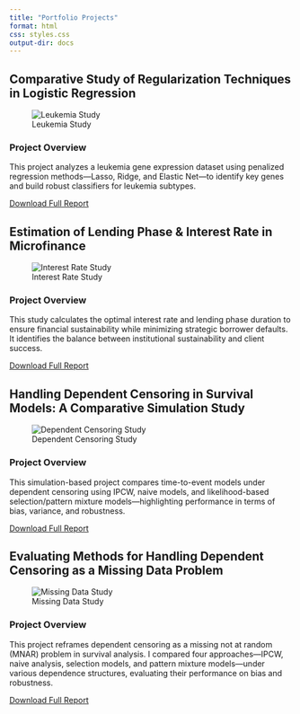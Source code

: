 ```yaml
---
title: "Portfolio Projects"
format: html
css: styles.css
output-dir: docs
---
```


:::{.portfolio-container}

:::{.project-card}

## Comparative Study of Regularization Techniques in Logistic Regression

![Leukemia Study](leukemia 2.jpg)

### Project Overview

This project analyzes a leukemia gene expression dataset using penalized regression methods—Lasso, Ridge, and Elastic Net—to identify key genes and build robust classifiers for leukemia subtypes.

[Download Full Report](Leukemia Study.pdf){.btn}

:::

:::{.project-card}

## Estimation of Lending Phase & Interest Rate in Microfinance

![Interest Rate Study](Microfinance.jpg)

### Project Overview

This study calculates the optimal interest rate and lending phase duration to ensure financial sustainability while minimizing strategic borrower defaults. It identifies the balance between institutional sustainability and client success.

[Download Full Report](Microfinance Lending Interest.pdf){.btn}

:::

:::{.project-card}

## Handling Dependent Censoring in Survival Models: A Comparative Simulation Study

![Dependent Censoring Study](survival analysis image.jpg)

### Project Overview

This simulation-based project compares time-to-event models under dependent censoring using IPCW, naive models, and likelihood-based selection/pattern mixture models—highlighting performance in terms of bias, variance, and robustness.

[Download Full Report](Survival Analysis Project.pdf){.btn}

:::

:::{.project-card}

## Evaluating Methods for Handling Dependent Censoring as a Missing Data Problem

![Missing Data Study](missing data image.png)

### Project Overview

This project reframes dependent censoring as a missing not at random (MNAR) problem in survival analysis. I compared four approaches—IPCW, naive analysis, selection models, and pattern mixture models—under various dependence structures, evaluating their performance on bias and robustness.

[Download Full Report](Missing Data Project.pdf){.btn}

:::

:::
